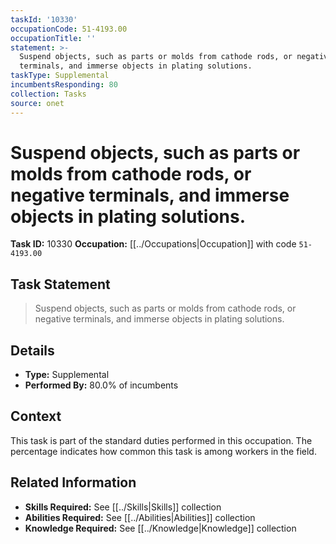 ```yaml
---
taskId: '10330'
occupationCode: 51-4193.00
occupationTitle: ''
statement: >-
  Suspend objects, such as parts or molds from cathode rods, or negative
  terminals, and immerse objects in plating solutions.
taskType: Supplemental
incumbentsResponding: 80
collection: Tasks
source: onet
---
```

# Suspend objects, such as parts or molds from cathode rods, or negative terminals, and immerse objects in plating solutions.

**Task ID:** 10330
**Occupation:** [[../Occupations|Occupation]] with code `51-4193.00`

## Task Statement

> Suspend objects, such as parts or molds from cathode rods, or negative terminals, and immerse objects in plating solutions.

## Details

- **Type:** Supplemental
- **Performed By:** 80.0% of incumbents

## Context

This task is part of the standard duties performed in this occupation. The percentage indicates how common this task is among workers in the field.

## Related Information

- **Skills Required:** See [[../Skills|Skills]] collection
- **Abilities Required:** See [[../Abilities|Abilities]] collection
- **Knowledge Required:** See [[../Knowledge|Knowledge]] collection
